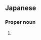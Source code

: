 ==Japanese==
{{ja-kanjitab|すみ|や}}

===Proper noun===
{{ja-pos|proper|すみや}}

# {{given name|male|lang=ja|sort=すみや}}
